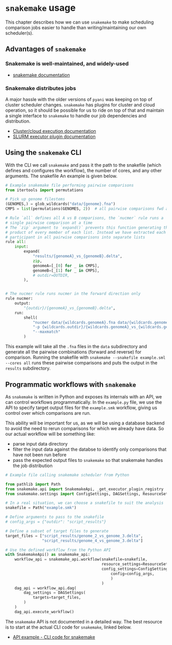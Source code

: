 # `snakemake` usage

This chapter describes how we can use `snakemake` to make scheduling comparison jobs easier to handle than writing/maintaining our own scheduler(s).

## Advantages of `snakemake`

### Snakemake is well-maintained, and widely-used

- [snakemake documentation](https://snakemake.readthedocs.io/en/stable/)

### Snakemake distributes jobs

A major hassle with the older versions of `pyani` was keeping on top of cluster scheduler changes. `snakemake` has plugins for cluster and cloud operation, so it should be possible for us to ride on top of that and maintain a single interface to `snakemake` to handle our job dependencies and distribution.

- [Cluster/cloud execution documentation](https://snakemake.readthedocs.io/en/stable/tutorial/additional_features.html#cluster-or-cloud-execution)
- [SLURM executor plugin documentation](https://snakemake.github.io/snakemake-plugin-catalog/plugins/executor/slurm.html)

## Using the `snakemake` CLI

With the CLI we call `snakemake` and pass it the path to the snakefile (which defines and configures the workflow), the number of cores, and any other arguments. The snakefile An example is given below.

```python
# Example snakemake file performing pairwise comparisons
from itertools import permutations

# Pick up genome filestems
(GENOMES,) = glob_wildcards("data/{genome}.fna")
CMPS = list(permutations(GENOMES, 2))  # all pairwise comparisons fwd and reverse

# Rule `all` defines all A vs B comparisons, the `nucmer` rule runs a
# single pairwise comparison at a time
# The `zip` argument to `expand()` prevents this function generating the
# product of every member of each list. Instead we have extracted each
# participant in all pairwise comparisons into separate lists
rule all:
    input:
        expand(
            "results/{genomeA}_vs_{genomeB}.delta",
            zip,
            genomeA=[_[0] for _ in CMPS],
            genomeB=[_[1] for _ in CMPS],
            # outdir=OUTDIR,
        ),


# The nucmer rule runs nucmer in the forward direction only
rule nucmer:
    output:
        "{outdir}/{genomeA}_vs_{genomeB}.delta",
    run:
        shell(
            "nucmer data/{wildcards.genomeA}.fna data/{wildcards.genomeB}.fna "
            "-p {wildcards.outdir}/{wildcards.genomeA}_vs_{wildcards.genomeB} "
            "--maxmatch"
        )
```

This example will take all the `.fna` files in the `data` subdirectory and generate all the pairwise combinations (forward and reverse) for comparison. Running the snakefile with `snakemake --snakefile example.sml --cores all` runs these pairwise comparisons and puts the output in the `results` subdirectory.

## Programmatic workflows with `snakemake`

As `snakemake` is written in Python and exposes its internals with an API, we can control workflows programmatically. In the `example.py` file, we use the API to specify target output files for the `example.smk` workflow, giving us control over which comparisons are run.

::: { .callout-important }
This ability will be important for us, as we will be using a database backend to avoid the need to rerun comparisons for which we already have data. So our actual workflow will be something like:

- parse input data directory
- filter the input data against the databse to identify only comparisons that have not been run before
- pass the expected output files to `snakemake` so that snakemake handles the job distribution
:::

```python
# Example file calling snakemake scheduler from Python

from pathlib import Path
from snakemake.api import SnakemakeApi, _get_executor_plugin_registry
from snakemake.settings import ConfigSettings, DAGSettings, ResourceSettings

# In a real situation, we can choose a snakefile to suit the analysis
snakefile = Path("example.smk")

# Define arguments to pass to the snakefile
# config_args = {"outdir": "script_results"}

# Define a subset of target files to generate
target_files = ["script_results/genome_2_vs_genome_3.delta",
                "script_results/genome_4_vs_genome_3.delta"]

# Use the defined workflow from the Python API
with SnakemakeApi() as snakemake_api:
    workflow_api = snakemake_api.workflow(snakefile=snakefile,
                                          resource_settings=ResourceSettings(cores=8),
                                          config_settings=ConfigSettings(
                                              config=config_args,
                                              )
                                          )
    dag_api = workflow_api.dag(
        dag_settings = DAGSettings(
            targets=target_files,  
        )
    )
    dag_api.execute_workflow()

```

::: { .callout-warning }
The `snakemake` API is not documented in a detailed way. The best resource is to start at the actual CLI code for `snakemake`, linked below.

- [API example - CLI code for snakemake](https://github.com/snakemake/snakemake/blob/04ec2c0262b2cb96cbcd7edbbb2596979c1703ae/snakemake/cli.py#L1767)
:::